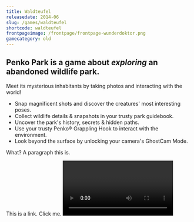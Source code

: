 ```yaml
---
title: Waldteufel
releasedate: 2014-06
slug: /games/waldteufel
shortcode: waldteufel
frontpageimage: /frontpage/frontpage-wunderdoktor.png
gamecategory: old
---
```


<h2>
  Penko Park is a game about <i>exploring</i> an <b>abandoned wildlife park.</b>
</h2>
<p>
  Meet its mysterious inhabitants by taking photos and interacting with the
  world!
</p>
<ul>
  <li>
    Snap magnificent shots and discover the creatures' most interesting poses.
  </li>
  <li>Collect wildlife details & snapshots in your trusty park guidebook.</li>
  <li>Uncover the park's history, secrets & hidden paths.</li>
  <li>
    Use your trusty Penko® Grappling Hook to interact with the environment.
  </li>
  <li>Look beyond the surface by unlocking your camera's GhostCam Mode.</li>
</ul>
<p>What? A paragraph this is.</p>
<Link to="../../">This is a link. Click me.</Link>
<Video
  videoSrcURL="https://www.youtube.com/embed/6Cht1fqU6Ws"
  videoTitle="Reveal Trailer"
/>
<GImage filename="wunderdoktor-screenshot-6.png" />
<GGif filename="bird.gif" />
